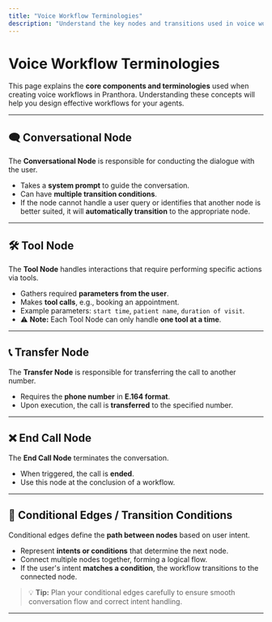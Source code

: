 ```yaml
---
title: "Voice Workflow Terminologies"
description: "Understand the key nodes and transitions used in voice workflows."
---
```


# Voice Workflow Terminologies

This page explains the **core components and terminologies** used when creating voice workflows in Pranthora. Understanding these concepts will help you design effective workflows for your agents.

---

## 🗨️ Conversational Node

The **Conversational Node** is responsible for conducting the dialogue with the user.

* Takes a **system prompt** to guide the conversation.
* Can have **multiple transition conditions**.
* If the node cannot handle a user query or identifies that another node is better suited, it will **automatically transition** to the appropriate node.

---

## 🛠️ Tool Node

The **Tool Node** handles interactions that require performing specific actions via tools.

* Gathers required **parameters from the user**.
* Makes **tool calls**, e.g., booking an appointment.
* Example parameters: `start time`, `patient name`, `duration of visit`.
* ⚠️ **Note:** Each Tool Node can only handle **one tool at a time**.

---

## 📞 Transfer Node

The **Transfer Node** is responsible for transferring the call to another number.

* Requires the **phone number** in **E.164 format**.
* Upon execution, the call is **transferred** to the specified number.

---

## ❌ End Call Node

The **End Call Node** terminates the conversation.

* When triggered, the call is **ended**.
* Use this node at the conclusion of a workflow.

---

## 🔀 Conditional Edges / Transition Conditions

Conditional edges define the **path between nodes** based on user intent.

* Represent **intents or conditions** that determine the next node.
* Connect multiple nodes together, forming a logical flow.
* If the user's intent **matches a condition**, the workflow transitions to the connected node.

> 💡 **Tip:** Plan your conditional edges carefully to ensure smooth conversation flow and correct intent handling.

---

